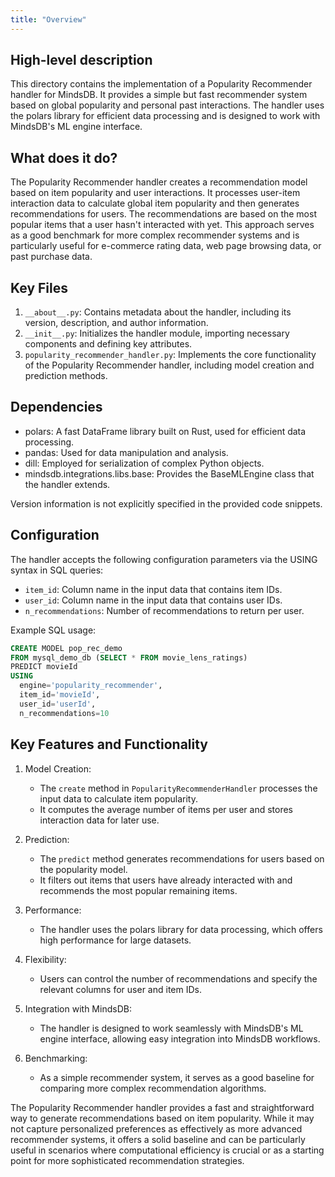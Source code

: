 ```yaml
---
title: "Overview"
---
```


## High-level description
This directory contains the implementation of a Popularity Recommender handler for MindsDB. It provides a simple but fast recommender system based on global popularity and personal past interactions. The handler uses the polars library for efficient data processing and is designed to work with MindsDB's ML engine interface.

## What does it do?
The Popularity Recommender handler creates a recommendation model based on item popularity and user interactions. It processes user-item interaction data to calculate global item popularity and then generates recommendations for users. The recommendations are based on the most popular items that a user hasn't interacted with yet. This approach serves as a good benchmark for more complex recommender systems and is particularly useful for e-commerce rating data, web page browsing data, or past purchase data.

## Key Files
1. `__about__.py`: Contains metadata about the handler, including its version, description, and author information.
2. `__init__.py`: Initializes the handler module, importing necessary components and defining key attributes.
3. `popularity_recommender_handler.py`: Implements the core functionality of the Popularity Recommender handler, including model creation and prediction methods.

## Dependencies
- polars: A fast DataFrame library built on Rust, used for efficient data processing.
- pandas: Used for data manipulation and analysis.
- dill: Employed for serialization of complex Python objects.
- mindsdb.integrations.libs.base: Provides the BaseMLEngine class that the handler extends.

Version information is not explicitly specified in the provided code snippets.

## Configuration
The handler accepts the following configuration parameters via the USING syntax in SQL queries:
- `item_id`: Column name in the input data that contains item IDs.
- `user_id`: Column name in the input data that contains user IDs.
- `n_recommendations`: Number of recommendations to return per user.

Example SQL usage:
```sql
CREATE MODEL pop_rec_demo
FROM mysql_demo_db (SELECT * FROM movie_lens_ratings)
PREDICT movieId
USING
  engine='popularity_recommender',
  item_id='movieId',
  user_id='userId',
  n_recommendations=10
```

## Key Features and Functionality

1. Model Creation:
   - The `create` method in `PopularityRecommenderHandler` processes the input data to calculate item popularity.
   - It computes the average number of items per user and stores interaction data for later use.

2. Prediction:
   - The `predict` method generates recommendations for users based on the popularity model.
   - It filters out items that users have already interacted with and recommends the most popular remaining items.

3. Performance:
   - The handler uses the polars library for data processing, which offers high performance for large datasets.

4. Flexibility:
   - Users can control the number of recommendations and specify the relevant columns for user and item IDs.

5. Integration with MindsDB:
   - The handler is designed to work seamlessly with MindsDB's ML engine interface, allowing easy integration into MindsDB workflows.

6. Benchmarking:
   - As a simple recommender system, it serves as a good baseline for comparing more complex recommendation algorithms.

The Popularity Recommender handler provides a fast and straightforward way to generate recommendations based on item popularity. While it may not capture personalized preferences as effectively as more advanced recommender systems, it offers a solid baseline and can be particularly useful in scenarios where computational efficiency is crucial or as a starting point for more sophisticated recommendation strategies.